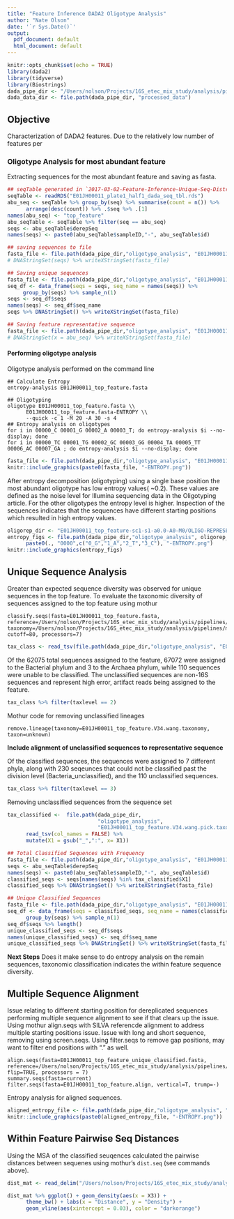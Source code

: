 ```yaml
---
title: "Feature Inference DADA2 Oligotype Analysis"
author: "Nate Olson"
date: '`r Sys.Date()`'
output:
  pdf_document: default
  html_document: default
---
```


```r
knitr::opts_chunk$set(echo = TRUE)
library(dada2)
library(tidyverse)
library(Biostrings)
dada_pipe_dir <- "/Users/nolson/Projects/16S_etec_mix_study/analysis/pipelines/dada2"
dada_data_dir <- file.path(dada_pipe_dir, "processed_data")
```

## Objective 
Characterization of DADA2 features. 
Due to the relatively low number of features per 

### Oligotype Analysis for most abundant feature

Extracting sequences for the most abundant feature and saving as fasta.
```r
## seqTable generated in `2017-03-02-Feature-Inference-Unique-Seq-Distribution.Rmd`
seqTable <- readRDS("E01JH00011_plate1_half1_dada_seq_tbl.rds")
abu_seq <- seqTable %>% group_by(seq) %>% summarise(count = n()) %>% 
      arrange(desc(count)) %>% .$seq %>% .[1]
names(abu_seq) <- "top_feature"
abu_seqTable <- seqTable %>% filter(seq == abu_seq)
seqs <- abu_seqTable$derepSeq 
names(seqs) <- paste0(abu_seqTable$sampleID,"-", abu_seqTable$id)

## saving sequences to file
fasta_file <- file.path(dada_pipe_dir,"oligotype_analysis", "E01JH00011_top_feature.fasta")
# DNAStringSet(seqs) %>% writeXStringSet(fasta_file)

## Saving unique sequences
fasta_file <- file.path(dada_pipe_dir,"oligotype_analysis", "E01JH00011_top_feature_unique.fasta") 
seq_df <- data_frame(seqs = seqs, seq_name = names(seqs)) %>% 
     group_by(seqs) %>% sample_n(1)
seqs <- seq_df$seqs
names(seqs) <- seq_df$seq_name
seqs %>% DNAStringSet() %>% writeXStringSet(fasta_file)

## Saving feature representative sequence
fasta_file <- file.path(dada_pipe_dir,"oligotype_analysis", "E01JH00011_top_feature_seq.fasta")
# DNAStringSet(x = abu_seq) %>% writeXStringSet(fasta_file)
```

#### Performing oligotype analysis

Oligotype analysis performed on the command line
```
## Calculate Entropy
entropy-analysis E01JH00011_top_feature.fasta 

## Oligotyping
oligotype E01JH00011_top_feature.fasta \\
      E01JH00011_top_feature.fasta-ENTROPY \\
      --quick -c 1 -M 20 -A 30 -s 4
## Entropy analysis on oligotypes
for i in 00000_C 00001_G 00002_A 00003_T; do entropy-analysis $i --no-display; done
for i in 00000_TC 00001_TG 00002_GC 00003_GG 00004_TA 00005_TT 00006_AC 00007_GA ; do entropy-analysis $i --no-display; done
```

```r
fasta_file <- file.path(dada_pipe_dir,"oligotype_analysis", "E01JH00011_top_feature.fasta")
knitr::include_graphics(paste0(fasta_file, "-ENTROPY.png"))
```

After entropy decomposition (oligotyping) using a single base position the most abundant oligotype has low entropy values( ~0.2). 
These values are defined as the noise level for Illumina sequencing data in the Oligotyping article. 
For the other oligotypes the entropy level is higher. 
Inspection of the sequences indicates that the sequences have different starting positions which resulted in high entropy values. 
```r
oligorep_dir <- "E01JH00011_top_feature-sc1-s1-a0.0-A0-M0/OLIGO-REPRESENTATIVES/"
entropy_figs <- file.path(dada_pipe_dir,"oligotype_analysis", oligorep_dir) %>% 
      paste0(., "0000",c("0_G","1_A","2_T","3_C"), "-ENTROPY.png")
knitr::include_graphics(entropy_figs)
```


## Unique Sequence Analysis 
Greater than expected sequence diversity was observed for unique sequences in the top feature.
To evaluate the taxonomic diversity of sequences assigned to the top feature using mothur 
```
classify.seqs(fasta=E01JH00011_top_feature.fasta, reference=/Users/nolson/Projects/16S_etec_mix_study/analysis/pipelines/mothur/data/references/trainset.10_082014.V34.fasta, taxonomy=/Users/nolson/Projects/16S_etec_mix_study/analysis/pipelines/mothur/data/references/trainset.10_082014.V34.tax, cutoff=80, processors=7)
```

```r
tax_class <- read_tsv(file.path(dada_pipe_dir,"oligotype_analysis", "E01JH00011_top_feature.V34.wang.tax.summary"))
```

Of the 62075 total sequences assigned to the feature, 67072 were assigned to the Bacterial phylum and 3 to the Archaea phylum, while 110 sequences were unable to be classified. 
The unclassified sequences are non-16S sequences and represent high error, artifact reads being assigned to the feature. 

```r
tax_class %>% filter(taxlevel == 2)
```

Mothur code for removing unclassified lineages
```
remove.lineage(taxonomy=E01JH00011_top_feature.V34.wang.taxonomy, taxon=unknown)
```

__Include alignment of unclassified sequences to representative sequence__

Of the classified sequences, the sequences were assigned to 7 different phyla, along with 230 seqeunces that could not be classified past the division level (Bacteria_unclassified), and the 110 unclassified sequences. 
```r
tax_class %>% filter(taxlevel == 3)
```

Removing unclassified sequences from the sequence set
```r
tax_classified <-  file.path(dada_pipe_dir,
                             "oligotype_analysis", 
                             "E01JH00011_top_feature.V34.wang.pick.taxonomy") %>% 
      read_tsv(col_names = FALSE) %>% 
      mutate(X1 = gsub("_",":", x= X1))
```

```r
## Total Classified Sequences with Frequency
fasta_file <- file.path(dada_pipe_dir,"oligotype_analysis", "E01JH00011_top_feature_classified.fasta")
seqs <- abu_seqTable$derepSeq 
names(seqs) <- paste0(abu_seqTable$sampleID,"-", abu_seqTable$id)
classified_seqs <- seqs[names(seqs) %in% tax_classified$X1]
classified_seqs %>% DNAStringSet() %>% writeXStringSet(fasta_file)

## Unique Classified Sequences
fasta_file <- file.path(dada_pipe_dir,"oligotype_analysis", "E01JH00011_top_feature_unique_classified.fasta")
seq_df <- data_frame(seqs = classified_seqs, seq_name = names(classified_seqs)) %>% 
      group_by(seqs) %>% sample_n(1)
seq_df$seqs %>% length()
unique_classified_seqs <- seq_df$seqs
names(unique_classified_seqs) <- seq_df$seq_name
unique_classified_seqs %>% DNAStringSet() %>% writeXStringSet(fasta_file)
```

__Next Steps__ Does it make sense to do entropy analysis on the remain sequences, taxonomic classification indicates the within feature sequence diversity.

## Multiple Sequence Alignment 
Issue relating to different starting position for dereplicated sequences performing multiple sequence alignment to see if that clears up the issue.
Using mothur align.seqs with SILVA referencde alignment to address multiple starting positions issue. 
Issue with long and short sequence, removing using screen.seqs. 
Using filter.seqs to remove gap positions, may want to filter end positions with "." as well.  

```
align.seqs(fasta=E01JH00011_top_feature_unique_classified.fasta, reference=/Users/nolson/Projects/16S_etec_mix_study/analysis/pipelines/mothur/data/references/silva.nr_v119.V34.align, flip=TRUE, processors = 7)
summary.seqs(fasta=current)
filter.seqs(fasta=E01JH00011_top_feature.align, vertical=T, trump=-)

```

Entropy analysis for aligned sequences. 
```r
aligned_entropy_file <- file.path(dada_pipe_dir,"oligotype_analysis", "E01JH00011_top_feature_classified.fasta")
knitr::include_graphics(paste0(aligned_entropy_file, "-ENTROPY.png"))
```



## Within Feature Pairwise Seq Distances
Using the MSA of the classified seuqences calculated the pairwise distances between sequenes using mothur's `dist.seq` (see commands above).

```r
dist_mat <- read_delim("/Users/nolson/Projects/16S_etec_mix_study/analysis/pipelines/dada2/oligotype_analysis/E01JH00011_top_feature_unique_curated.filter.dist",col_names = FALSE, delim = " ")
```
```r
dist_mat %>% ggplot() + geom_density(aes(x = X3)) + 
      theme_bw() + labs(x = "Distance", y = "Density") + 
      geom_vline(aes(xintercept = 0.03), color = "darkorange")
```


